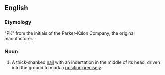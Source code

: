 ==English==
{{wikipedia}}

===Etymology===
"PK" from the initials of the Parker-Kalon Company, the original manufacturer.

===Noun===
{{en-noun|head=PK [[nail]]}}

#{{surveying}} A thick-shanked [[nail]] with an indentation in the middle of its head, driven into the ground to mark a [[position]] [[precisely]].